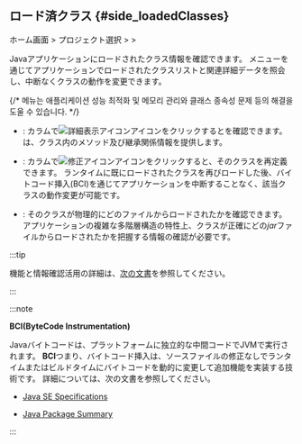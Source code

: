 ## ロード済クラス {#side_loadedClasses}

ホーム画面 &gt; プロジェクト選択 &gt; <Cmdname sid="side_agentsConfiguration" className="uitext" /> &gt; <Cmdname sid="side_loadedClasses" className="uitext" />

<ImgLang img='ipa-loaded-class-java.png' desc='ロード済クラス' />

Javaアプリケーションにロードされたクラス情報を確認できます。 <Cmdname sid="side_loadedClasses" className="uitext" />メニューを通じてアプリケーションでロードされたクラスリストと関連詳細データを照会し、中断なくクラスの動作を変更できます。

{/* <Cmdname sid="side_loadedClasses" className="uitext" /> 메뉴는 애플리케이션 성능 최적화 및 메모리 관리와 클래스 종속성 문제 등의 해결을 도울 수 있습니다. */}

- <Cmdname sid="TTL08085" className="uitext" />: <Cmdname sid="bsm_button_show" className="uitext" />カラムで![詳細表示アイコン](/img/ico-detail-view-gr.svg)アイコンをクリックすると<Cmdname sid="TTL08085" className="uitext" />を確認できます。 <Cmdname sid="TTL08085" className="uitext" />は、クラス内のメソッド及び継承関係情報を提供します。

- <Cmdname sid="redefine" className="uitext" />: <Cmdname sid="redefine" className="uitext" />カラムで![修正アイコン](/img/ico-edit.svg)アイコンをクリックすると、そのクラスを再定義できます。 ランタイムに既にロードされたクラスを再びロードした後、バイトコード挿入(BCI)を通じてアプリケーションを中断することなく、該当クラスの動作変更が可能です。

- <Cmdname sid="resource" className="uitext" />: そのクラスが物理的にどのファイルからロードされたかを確認できます。 アプリケーションの複雑な多階層構造の特性上、クラスが正確にどの*jar*ファイルからロードされたかを把握する<Cmdname sid="resource" className="uitext" />情報の確認が必要です。

:::tip

<Cmdname sid="redefine" className="uitext" />機能と<Cmdname sid="resource" className="uitext" />情報確認活用の詳細は、[次の文書](../best-practice-guides/about-instance-performance-analysis#advanced-use-loaded-classes)を参照してください。

:::

:::note 

**BCI(ByteCode Instrumentation)**

Javaバイトコードは、プラットフォームに独立的な中間コードでJVMで実行されます。 **BCI**つまり、バイトコード挿入は、ソースファイルの修正なしでランタイムまたはビルドタイムにバイトコードを動的に変更して追加機能を実装する技術です。 詳細については、次の文書を参照してください。 

- [Java SE Specifications](https://docs.oracle.com/javase/specs/)

- [Java Package Summary](https://docs.oracle.com/en/java/javase/21/docs/api/java.instrument/java/lang/instrument/package-summary.html)

:::
